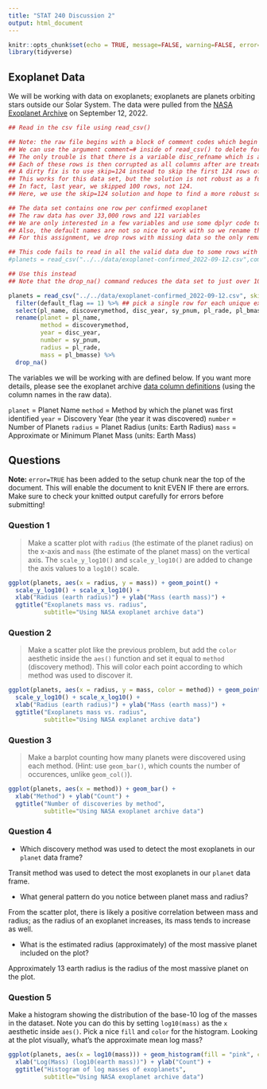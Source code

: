 ```yaml
---
title: "STAT 240 Discussion 2"
output: html_document
---
```


```r
knitr::opts_chunk$set(echo = TRUE, message=FALSE, warning=FALSE, error=TRUE)
library(tidyverse)
```

## Exoplanet Data

We will be working with data on exoplanets; exoplanets are planets orbiting stars outside our Solar System.  The data were pulled from the [NASA Exoplanet Archive](https://exoplanetarchive.ipac.caltech.edu/index.html) on September 12, 2022.

```r
## Read in the csv file using read_csv()

## Note: the raw file begins with a block of comment codes which begin with the character #
## We can use the argument comment=# inside of read_csv() to delete form each input row any characters from # through the end of the line
## The only trouble is that there is a variable disc_refname which is a URL and some of the URL values include a #.
## Each of these rows is then corrupted as all columns after are treated as a comment
## A dirty fix is to use skip=124 instead to skip the first 124 rows of the data set
## This works for this data set, but the solution is not robust as a future form of the data may change the preface to the data and use a different number of comment rows before the actual data begins
## In fact, last year, we skipped 100 rows, not 124.
## Here, we use the skip=124 solution and hope to find a more robust solution in the future

## The data set contains one row per confirmed exoplanet
## The raw data has over 33,000 rows and 121 variables
## We are only interested in a few variables and use some dplyr code to select a few of these variables
## Also, the default names are not so nice to work with so we rename them.
## For this assignment, we drop rows with missing data so the only remaining exoplanets have both a mass and a radius

## This code fails to read in all the valid data due to some rows with # in the variable disc_refname or another containing a URL
#planets = read_csv("../../data/exoplanet-confirmed_2022-09-12.csv",comment="#") %>%

## Use this instead
## Note that the drop_na() command reduces the data set to just over 1000 cases

planets = read_csv("../../data/exoplanet-confirmed_2022-09-12.csv", skip=124) %>%  
  filter(default_flag == 1) %>% ## pick a single row for each unique exoplanet
  select(pl_name, discoverymethod, disc_year, sy_pnum, pl_rade, pl_bmasse) %>%
  rename(planet = pl_name,
         method = discoverymethod,
         year = disc_year,
         number = sy_pnum,
         radius = pl_rade,
         mass = pl_bmasse) %>%
  drop_na()
```

The variables we will be working with are defined below.  If you want more details, please see the exoplanet archive [data column definitions](https://exoplanetarchive.ipac.caltech.edu/docs/API_PS_columns.html) (using the column names in the raw data).

`planet` = Planet Name
`method` =  Method by which the planet was first identified
`year` = Discovery Year (the year it was discovered)
`number` = Number of Planets
`radius` = Planet Radius (units: Earth Radius)
`mass` = Approximate or Minimum Planet Mass (units: Earth Mass)



## Questions

**Note:** `error=TRUE` has been added to the setup chunk near the top of the document. This will enable the document to knit EVEN IF there are errors. Make sure to check your knitted output carefully for errors before submitting!

### Question 1

> Make a scatter plot with `radius` (the estimate of the planet radius) on the x-axis and `mass` (the estimate of the planet mass) on the vertical axis.  The `scale_y_log10()` and `scale_y_log10()` are added to change the axis values to a `log10()` scale.

```r
ggplot(planets, aes(x = radius, y = mass)) + geom_point() +
  scale_y_log10() + scale_x_log10() +
  xlab("Radius (earth radius)") + ylab("Mass (earth mass)") +
  ggtitle("Exoplanets mass vs. radius", 
          subtitle="Using NASA exoplanet archive data")
```



### Question 2

> Make a scatter plot like the previous problem, but add the `color` aesthetic inside the `aes()` function and set it equal to `method` (discovery method). This will color each point according to which method was used to discover it.

```r
ggplot(planets, aes(x = radius, y = mass, color = method)) + geom_point() +
  scale_y_log10() + scale_x_log10() +
  xlab("Radius (earth radius)") + ylab("Mass (earth mass)") +
  ggtitle("Exoplanets mass vs. radius", 
          subtitle="Using NASA explanet archive data")
```



### Question 3

> Make a barplot counting how many planets were discovered using each method. (Hint: use `geom_bar()`, which counts the number of occurences, unlike `geom_col()`).

```r
ggplot(planets, aes(x = method)) + geom_bar() +
  xlab("Method") + ylab("Count") +
  ggtitle("Number of discoveries by method", 
          subtitle="Using NASA exoplanet archive data")
```



### Question 4

- Which discovery method was used to detect the most exoplanets in our `planet` data frame?

Transit method was used to detect the most exoplanets in our `planet` data frame.

- What general pattern do you notice between planet mass and radius?

From the scatter plot, there is likely a positive correlation between mass and radius; as the radius of an exoplanet increases, its mass tends to increase as well.

- What is the estimated radius (approximately) of the most massive planet included on the plot?

Approximately 13 earth radius is the radius of the most massive planet on the plot.

### Question 5

Make a histogram showing the distribution of the base-10 log of the masses in the dataset. Note you can do this by setting `log10(mass)` as the `x` aesthetic inside `aes()`. Pick a nice `fill` and `color` for the histogram. Looking at the plot visually, what's the approximate mean log mass?

```r
ggplot(planets, aes(x = log10(mass))) + geom_histogram(fill = "pink", color = "black", binwidth = 0.1) +
  xlab("Log(Mass) (log10(earth mass))") + ylab("Count") +
  ggtitle("Histogram of log masses of exoplanets", 
          subtitle="Using NASA exoplanet archive data")
```

